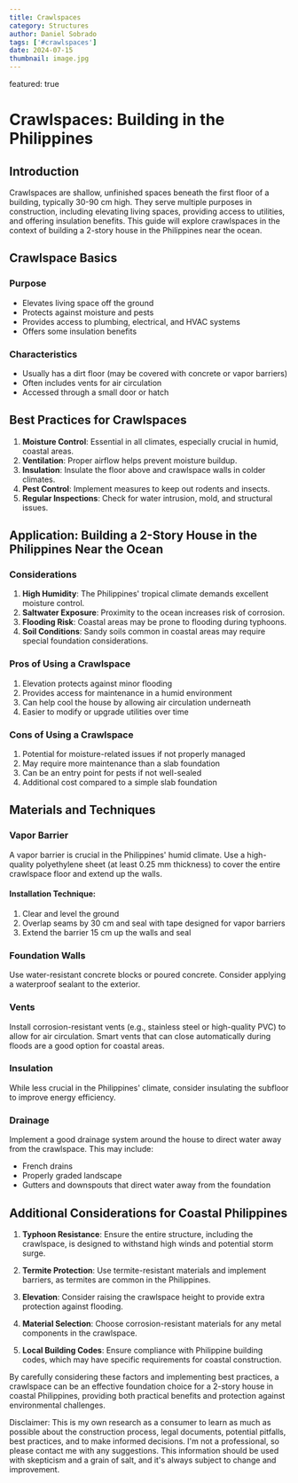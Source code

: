 ```yaml
---
title: Crawlspaces
category: Structures
author: Daniel Sobrado
tags: ['#crawlspaces']
date: 2024-07-15
thumbnail: image.jpg
---
```

featured: true

# Crawlspaces: Building in the Philippines

## Introduction

Crawlspaces are shallow, unfinished spaces beneath the first floor of a building, typically 30-90 cm high. They serve multiple purposes in construction, including elevating living spaces, providing access to utilities, and offering insulation benefits. This guide will explore crawlspaces in the context of building a 2-story house in the Philippines near the ocean.

## Crawlspace Basics

### Purpose
- Elevates living space off the ground
- Protects against moisture and pests
- Provides access to plumbing, electrical, and HVAC systems
- Offers some insulation benefits

### Characteristics
- Usually has a dirt floor (may be covered with concrete or vapor barriers)
- Often includes vents for air circulation
- Accessed through a small door or hatch

## Best Practices for Crawlspaces

1. **Moisture Control**: Essential in all climates, especially crucial in humid, coastal areas.
2. **Ventilation**: Proper airflow helps prevent moisture buildup.
3. **Insulation**: Insulate the floor above and crawlspace walls in colder climates.
4. **Pest Control**: Implement measures to keep out rodents and insects.
5. **Regular Inspections**: Check for water intrusion, mold, and structural issues.

## Application: Building a 2-Story House in the Philippines Near the Ocean

### Considerations
1. **High Humidity**: The Philippines' tropical climate demands excellent moisture control.
2. **Saltwater Exposure**: Proximity to the ocean increases risk of corrosion.
3. **Flooding Risk**: Coastal areas may be prone to flooding during typhoons.
4. **Soil Conditions**: Sandy soils common in coastal areas may require special foundation considerations.

### Pros of Using a Crawlspace
1. Elevation protects against minor flooding
2. Provides access for maintenance in a humid environment
3. Can help cool the house by allowing air circulation underneath
4. Easier to modify or upgrade utilities over time

### Cons of Using a Crawlspace
1. Potential for moisture-related issues if not properly managed
2. May require more maintenance than a slab foundation
3. Can be an entry point for pests if not well-sealed
4. Additional cost compared to a simple slab foundation

## Materials and Techniques

### Vapor Barrier
A vapor barrier is crucial in the Philippines' humid climate. Use a high-quality polyethylene sheet (at least 0.25 mm thickness) to cover the entire crawlspace floor and extend up the walls.

#### Installation Technique:
1. Clear and level the ground
2. Overlap seams by 30 cm and seal with tape designed for vapor barriers
3. Extend the barrier 15 cm up the walls and seal

### Foundation Walls
Use water-resistant concrete blocks or poured concrete. Consider applying a waterproof sealant to the exterior.

### Vents
Install corrosion-resistant vents (e.g., stainless steel or high-quality PVC) to allow for air circulation. Smart vents that can close automatically during floods are a good option for coastal areas.

### Insulation
While less crucial in the Philippines' climate, consider insulating the subfloor to improve energy efficiency.

### Drainage
Implement a good drainage system around the house to direct water away from the crawlspace. This may include:
- French drains
- Properly graded landscape
- Gutters and downspouts that direct water away from the foundation

## Additional Considerations for Coastal Philippines

1. **Typhoon Resistance**: Ensure the entire structure, including the crawlspace, is designed to withstand high winds and potential storm surge.

2. **Termite Protection**: Use termite-resistant materials and implement barriers, as termites are common in the Philippines.

3. **Elevation**: Consider raising the crawlspace height to provide extra protection against flooding.

4. **Material Selection**: Choose corrosion-resistant materials for any metal components in the crawlspace.

5. **Local Building Codes**: Ensure compliance with Philippine building codes, which may have specific requirements for coastal construction.

By carefully considering these factors and implementing best practices, a crawlspace can be an effective foundation choice for a 2-story house in coastal Philippines, providing both practical benefits and protection against environmental challenges.

Disclaimer: This is my own research as a consumer to learn as much as possible about the construction process, legal documents, potential pitfalls, best practices, and to make informed decisions. I'm not a professional, so please contact me with any suggestions. This information should be used with skepticism and a grain of salt, and it's always subject to change and improvement.